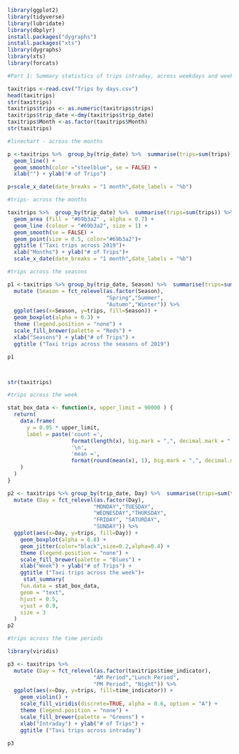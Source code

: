 ```r
library(ggplot2)
library(tidyverse)
library(lubridate)
library(dbplyr)
install.packages("dygraphs")
install.packages("xts")
library(dygraphs)
library(xts)
library(forcats)

```

```r
#Part 1: Summary statistics of trips intraday, across weekdays and weekends 

taxitrips <-read.csv("Trips by days.csv")
head(taxitrips)
str(taxitrips)
taxitrips$trips <- as.numeric(taxitrips$trips)
taxitrips$trip_date <-dmy(taxitrips$trip_date)
taxitrips$Month <-as.factor(taxitrips$Month)
str(taxitrips)

```
```r
#linechart - across the months 

p <-taxitrips %>%  group_by(trip_date) %>%  summarise(trips=sum(trips)) %>% ggplot(aes(x=trip_date, y=trips)) +
  geom_line() + 
  geom_smooth(color ="steelblue", se = FALSE) +
  xlab("") + ylab("# of Trips")

p+scale_x_date(date_breaks = "1 month",date_labels = "%b") 

```
```r
#trips- across the months 

taxitrips %>%  group_by(trip_date) %>%  summarise(trips=sum(trips)) %>% ggplot(aes(x=trip_date, y=trips)) +
  geom_area (fill = "#69b3a2" , alpha = 0.7) +
  geom_line (colour = "#69b3a2", size = 1) +
  geom_smooth(se = FALSE) +
  geom_point(size = 0.5, color="#69b3a2")+
  ggtitle ("Taxi trips across 2019")+
  xlab("Months") + ylab("# of Trips")+
  scale_x_date(date_breaks = "1 month",date_labels = "%b") 
```
```r
#trips across the seasons 

p1 <-taxitrips %>% group_by(trip_date, Season) %>%  summarise(trips=sum(trips)) %>% 
  mutate (Season = fct_relevel(as.factor(Season),
                               "Spring","Summer",
                               "Autumn","Winter")) %>%
  ggplot(aes(x=Season, y=trips, fill=Season)) +
  geom_boxplot(alpha = 0.3) + 
  theme (legend.position = "none") +
  scale_fill_brewer(palette = "Reds") +
  xlab("Seasons") + ylab("# of Trips") +
  ggtitle ("Taxi trips across the seasons of 2019")

p1




```

```r
str(taxitrips)
```

```r
#trips across the week 

stat_box_data <- function(x, upper_limit = 90000 ) {
  return( 
    data.frame(
      y = 0.95 * upper_limit,
      label = paste('count =', 
                    format(length(x), big.mark = ",", decimal.mark = ".", scientific = FALSE), 
                    '\n',
                    'mean =', 
                    format(round(mean(x), 1), big.mark = ",", decimal.mark = ".", scientific = FALSE))
    )
  )
}

p2 <- taxitrips %>% group_by(trip_date, Day) %>%  summarise(trips=sum(trips)) %>% 
  mutate (Day = fct_relevel(as.factor(Day),
                           "MONDAY","TUESDAY",
                           "WEDNESDAY","THURSDAY",
                           "FRIDAY", "SATURDAY",
                           "SUNDAY")) %>%
  ggplot(aes(x=Day, y=trips, fill=Day)) +
    geom_boxplot(alpha = 0.8) + 
    geom_jitter(color="black",size=0.2,alpha=0.4) +
    theme (legend.position = "none") +
    scale_fill_brewer(palette = "Blues") +
    xlab("Week") + ylab("# of Trips") +
    ggtitle ("Taxi trips across the week")+
     stat_summary(
    fun.data = stat_box_data, 
    geom = "text", 
    hjust = 0.5,
    vjust = 0.9,
    size = 3
  )
p2

```
```r
#trips across the time periods 

library(viridis)

p3 <- taxitrips %>%
  mutate (Day = fct_relevel(as.factor(taxitrips$time_indicator),
                           "AM Period","Lunch Period",
                           "PM Period", "Night")) %>%
  ggplot(aes(x=Day, y=trips, fill=time_indicator)) +
    geom_violin() +
    scale_fill_viridis(discrete=TRUE, alpha = 0.6, option = "A") +
    theme (legend.position = "none") +
    scale_fill_brewer(palette = "Greens") +
    xlab("Intraday") + ylab("# of Trips") +
    ggtitle ("Taxi trips across intraday")

p3

```


